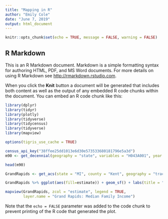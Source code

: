 ```yaml
---
title: "Mapping in R"
author: "Emily Cole"
date: "June 7, 2019"
output: html_document
---
```


```r
knitr::opts_chunk$set(echo = TRUE, message = FALSE, warning = FALSE)
```

## R Markdown

This is an R Markdown document. Markdown is a simple formatting syntax for authoring HTML, PDF, and MS Word documents. For more details on using R Markdown see <http://rmarkdown.rstudio.com>.

When you click the **Knit** button a document will be generated that includes both content as well as the output of any embedded R code chunks within the document. You can embed an R code chunk like this:

```r
library(dplyr)
library(tidyr)
library(plotly)
library(tidyverse)
library(tidycensus)
library(tidyverse)
library(mapview)

options(tigris_use_cache = TRUE)

census_api_key("38ffee25dd1013e6d30e573533680181796e5a3d")
m90 <- get_decennial(geography = "state", variables = "H043A001", year = 1990)

head(m90)

GrandRapids <- get_acs(state = "MI", county = "Kent", geography = "tract", variables = "B19013_001", geometry = TRUE)

GrandRapids %>% ggplot(aes(fill=estimate)) + geom_sf() + labs(title = "Quick Map: Grand Rapids", subtitle = "Median Family Income") + scale_fill_viridis_c()
```

```r
mapview(GrandRapids, zcol = "estimate", legend = TRUE, 
        layer.name = "Grand Rapids: Median Family Income")
```



Note that the `echo = FALSE` parameter was added to the code chunk to prevent printing of the R code that generated the plot.
